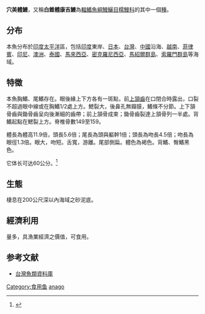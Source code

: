 {{Speciesbox
| name = 穴美體鰻
| status = LC
| genus = Ariosoma
| species = anago
| authority = Temminck & Schlegel, 1846
}}

'''穴美體鰻'''，又稱'''白錐體康吉鰻'''為[[輻鰭魚綱|輻鰭魚綱]][[鰻鱺目|鰻鱺目]][[糯鰻科|糯鰻科]]的其中一個[[種|種]]。

==分布==
本魚分布於[[印度|印度]][[太平洋|太平洋]]區，包括[[印度|印度]]東岸、[[日本|日本]]、[[台灣|台灣]]、[[中國|中國]]沿海、[[越南|越南]]、[[菲律賓|菲律賓]]、[[印尼|印尼]]、[[澳洲|澳洲]]、[[泰國|泰國]]、[[馬來西亞|馬來西亞]]、[[密克羅尼西亞|密克羅尼西亞]]、[[馬紹爾群島|馬紹爾群島]]、[[索羅門群島|索羅門群島]]等海域。

== 特徵 ==
本魚胸鰭、尾鰭存在。眼後緣上下方各有一斑點，前[[上頷齒|上頷齒]]在口閉合時露出，口裂不超過眼中線或在胸鰭1/2處上方。鰓裂大，後鼻孔無瓣膜，鰭條不分節。上下頷骨齒與鋤骨齒呈向後漸細的齒帶；前上頷骨成束；鋤骨齒裂達上頷骨列一半處。背鰭起點在鰓裂上方。脊椎骨數149至159。

體長為體高11.9倍，頭長5.6倍；尾長為頭與軀幹1倍；頭長為吻長4.5倍；吻長為眼徑1.3倍。眼大，吻短。舌寬，游離。尾部側扁。體色為褐色。背鰭、臀鰭黑色。

它体长可达60公分。<ref  name=fishbase>{{FishBase species | genus = Ariosoma | species = anago |  month = 9| year = 2010}}</ref>

==生態==
棲息在200公尺深以內海域之砂泥底。

==經濟利用==
量多，具漁業經濟之價值，可食用。

==参考文献==
{{reflist}}
*[http://fishdb.sinica.edu.tw/ 台灣魚類資料庫] {{Wayback|url=http://fishdb.sinica.edu.tw/ |date=20160304193340 }}

[[Category:食用鱼|Category:食用鱼]]
[[Category:美體鰻屬|anago]]
